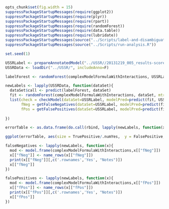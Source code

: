 ```r
opts_chunk$set(fig.width = 15)
suppressPackageStartupMessages(require(ggplot2))
suppressPackageStartupMessages(require(plyr))
suppressPackageStartupMessages(require(rpart))
suppressPackageStartupMessages(require(randomForest))
suppressPackageStartupMessages(require(data.table))
suppressPackageStartupMessages(require(lubridate))
suppressPackageStartupMessages(source("../Scripts/label-and-disambiguate.R"))
suppressPackageStartupMessages(source("../Scripts/run-analysis.R"))

set.seed(1)
```

```r
USSRLabel <- prepareAnnotatedModel("../USSR//20131219_005_results-scored-annotated.fix.csv")
USSRData <- loadDir("../USSR/", includeAnno=F)

labelForest <- randomForest(complexModelFormulaWithInteractions, USSRLabel, mtry=6, ntree = 5000, importance = T)

newLabels <- lapply(USSRData, function(dataSet){
  dataSet$call <- predict(labelForest, dataSet)
  fit <- randomForest(complexModelFormulaWithInteractions, dataSet, mtry=6, ntree = 5000, importance = T)
  list(check = checkModel(dataSet=USSRLabel, modelPred=predict(fit, USSRLabel, type="prob")),
       fNeg = getFalseNegatives(dataSet=USSRLabel, modelPred=predict(fit, USSRLabel, type="prob")),
       fPos = getFalsePositives(dataSet=USSRLabel, modelPred=predict(fit, USSRLabel, type="prob")))
  
})

errorTable <- as.data.frame(do.call(rbind, lapply(newLabels, function(x){unlist(x$check)})))

ggplot(errorTable, aes(size = TruePositive/.numYes,  y = FalsePositive, x = FalseNegative, color = ErrorRate)) + geom_point() + scale_size(range = c(4,10))
```

```r
falseNegatives <- lapply(newLabels, function(x){
  mod <- model.frame(complexModelFormulaWithInteractions,x[["fNeg"]])
  x[["fNeg"]] <- name_rows(x[["fNeg"]])
  print(x[["fNeg"]][,c('.rownames','Yes', "Notes")])
  x[["fNeg"]]
})

falsePositives <- lapply(newLabels, function(x){
  mod <- model.frame(complexModelFormulaWithInteractions,x[["fPos"]])
  x[["fPos"]] <- name_rows(x[["fPos"]])
  print(x[["fPos"]][,c('.rownames','Yes', "Notes")])
  x[["fPos"]]
})
```

